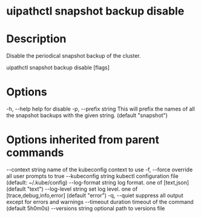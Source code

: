 ﻿# uipathctl snapshot backup disable

# Description

Disable the periodical snapshot backup of the cluster.

uipathctl snapshot backup disable [flags]

# Options

-h, --help            help for disable
  -p, --prefix string   This will prefix the names of all the snapshot backups with the given string.
                        	 (default "snapshot")

# Options inherited from parent commands

--context string      name of the kubeconfig context to use
  -f, --force               override all user prompts to true
      --kubeconfig string   kubectl configuration file (default: ~/.kube/config)
      --log-format string   log format. one of [text,json] (default "text")
      --log-level string    set log level. one of [trace,debug,info,error] (default "error")
  -q, --quiet               suppress all output except for errors and warnings
      --timeout duration    timeout of the command (default 5h0m0s)
      --versions string     optional path to versions file
